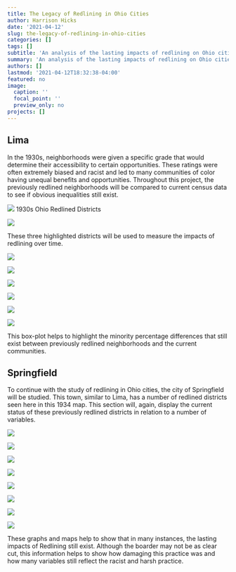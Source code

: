 ```yaml
---
title: The Legacy of Redlining in Ohio Cities
author: Harrison Hicks
date: '2021-04-12'
slug: the-legacy-of-redlining-in-ohio-cities
categories: []
tags: []
subtitle: 'An analysis of the lasting impacts of redlining on Ohio cities. To complete this analysis, skills and plugins such as Freehand Raster Georeferencer, csv conversion, Census Block Group data and Vector Point Layers were used.'
summary: 'An analysis of the lasting impacts of redlining on Ohio cities. To complete this analysis, skills and plugins such as Freehand Raster Georeferencer, csv conversion, Census Block Group data and Vector Point Layers were used.'
authors: []
lastmod: '2021-04-12T18:32:38-04:00'
featured: no
image:
  caption: ''
  focal_point: ''
  preview_only: no
projects: []
---
```

## Lima

In the 1930s, neighborhoods were given a specific grade that would determine their accessibility to certain opportunities. These ratings were often extremely biased and racist and led to many communities of color having unequal benefits and opportunities. Throughout this project, the previously redlined neighborhoods will be compared to current census data to see if obvious inequalities still exist.

![](Lima 0 map.jpg)
                          1930s Ohio Redlined Districts

![](Lima 1 Districts.jpg)

These three highlighted districts will be used to measure the impacts of redlining over time.

![](Lima 2 Minority.jpg)

![](Lima 3 Low Income.jpg)

![](Lima 4 Disability.jpg)

![](Lima 5 Cancer.jpg)

![](Lima 6 Housing.jpg)

![](Lima Plot Final.png)

This box-plot helps to highlight the minority percentage differences that still exist between previously redlined neighborhoods and the current communities.


## Springfield

To continue with the study of redlining in Ohio cities, the city of Springfield will be studied. This town, similar to Lima, has a number of redlined districts seen here in this 1934 map. This section will, again, display the current status of these previously redlined districts in relation to a number of variables.

![](Spring 0 map.jpg)

![](Spring 1 Districts.jpg)

![](Spring 2 Minority.jpg)

![](Spring 3 Low Income.jpg)

![](Spring 4 Disability.jpg)

![](spring 5 cancer.jpg)

![](Spring 6 housing.jpg)

![](Spring Plot Final.png)

These graphs and maps help to show that in many instances, the lasting impacts of Redlining still exist. Although the boarder may not be as clear cut, this information helps to show how damaging this practice was and how many variables still reflect the racist and harsh practice.
 